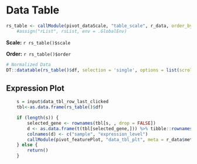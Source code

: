 
# Data Table

```r
rs_table <- callModule(pivot_dataScale, "table_scale", r_data, order_by = input$tbl_order)
    #assign("rList", rsList, env = .GlobalEnv)
```

**Scale:** `r rs_table()$scale`

**Order:** `r rs_table()$order`

```r
# Normalized Data
DT::datatable(rs_table()$df, selection = 'single', options = list(scrollX = TRUE, scrollY = "500px", lengthMenu = c(20, 50, 100)))
```


## Expression Plot

```r
    s = input$data_tbl_row_last_clicked
    tbl<-as.data.frame(rs_table()$df)

    if (length(s)) {
        selected_gene <- rownames(tbl[s, , drop = FALSE])
        d <- as.data.frame(t(tbl[selected_gene,])) %>% tibble::rownames_to_column()
        colnames(d) <- c("sample", "expression_level")
        callModule(pivot_featurePlot, "data_tbl_plt", meta = r_data$meta, df = d, gene = selected_gene)
    } else {
        return()
    }
```






